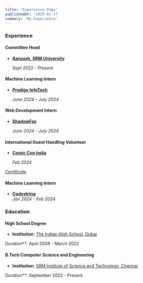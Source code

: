 ```yaml
---
title: 'Experience Page'
publishedAt: '2025-01-17'
summary: 'My Experience'
---
```


### Experience

#### Committee Head  
- **[Aaruush, SRM University](https://www.aaruush.org/)**  

  _Sept 2022 - Present_

           

#### Machine Learning Intern  
- **[Prodigy InfoTech](https://prodigyinfotech.dev/)** 

  _June 2024 - July 2024_

           

#### Web Development Intern  
- **[ShadowFox](https://www.shadowfox.in/)**  

  _June 2024 - July 2024_

           

#### International Guest Handling Volunteer  
- **[Comic Con India](https://www.comicconindia.com/)**  

  _Feb 2024_  

 _[_Certificate_](https://media.licdn.com/dms/image/v2/D4D2DAQGa7qiWdnz8Jg/profile-treasury-image-shrink_1280_1280/profile-treasury-image-shrink_1280_1280/0/1708282652086?e=1737720000&v=beta&t=ft6fxEx0Z-9ZOmIIaaewtNuEgdRa_wpMAo5-x-QpQTk)_

           

#### Machine Learning Intern  
- **[Codestring](https://codestring.in/)**  
  _Jan 2024 - Feb 2024_



### Education

#### High School Degree
- **Institution**: [The Indian High School, Dubai](https://ihsdubai.org/)

Duration**: April 2008 - March 2022

           

#### B.Tech Computer Science and Engineering
- **Institution**: [SRM Institute of Science and Technology, Chennai](https://www.srmist.edu.in/)

Duration**: September 2022 - Present
